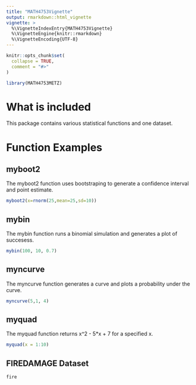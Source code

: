 ```yaml
---
title: "MATH4753Vignette"
output: rmarkdown::html_vignette
vignette: >
  %\VignetteIndexEntry{MATH4753Vignette}
  %\VignetteEngine{knitr::rmarkdown}
  %\VignetteEncoding{UTF-8}
---
```


```r
knitr::opts_chunk$set(
  collapse = TRUE,
  comment = "#>"
)
```

```r
library(MATH4753METZ)
```

# What is included

This package contains various statistical functions and one dataset.

# Function Examples

## myboot2

The myboot2 function uses bootstraping to generate a confidence interval and point estimate.

```r
myboot2(x=rnorm(25,mean=25,sd=10))
```

## mybin

The mybin function runs a binomial simulation and generates a plot of succesess.

```r
mybin(100, 10, 0.7)
```

## myncurve

The myncurve function generates a curve and plots a probability under the curve.

```r
myncurve(5,1, 4)
```

## myquad

The myquad function returns x^2 - 5*x + 7 for a specified x.

```r
myquad(x = 1:10)
```

## FIREDAMAGE Dataset
```r
fire
```


